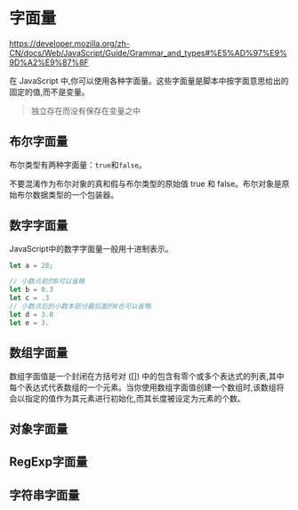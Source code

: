 # 字面量

https://developer.mozilla.org/zh-CN/docs/Web/JavaScript/Guide/Grammar_and_types#%E5%AD%97%E9%9D%A2%E9%87%8F

在 JavaScript 中,你可以使用各种字面量。这些字面量是脚本中按字面意思给出的固定的值,而不是变量。

> 独立存在而没有保存在变量之中

## 布尔字面量

布尔类型有两种字面量：`true`和`false`。

不要混淆作为布尔对象的真和假与布尔类型的原始值 true 和 false。布尔对象是原始布尔数据类型的一个包装器。



## 数字字面量

JavaScript中的数字字面量一般用十进制表示。

```js
let a = 28;

// 小数点前的0可以省略
let b = 0.3
let c = .3
// 小数点后的小数本部分最后面的0也可以省略
let d = 3.0
let e = 3.
```







## 数组字面量

数组字面值是一个封闭在方括号对 ([]) 中的包含有零个或多个表达式的列表,其中每个表达式代表数组的一个元素。当你使用数组字面值创建一个数组时,该数组将会以指定的值作为其元素进行初始化,而其长度被设定为元素的个数。







## 对象字面量



## RegExp字面量



## 字符串字面量
